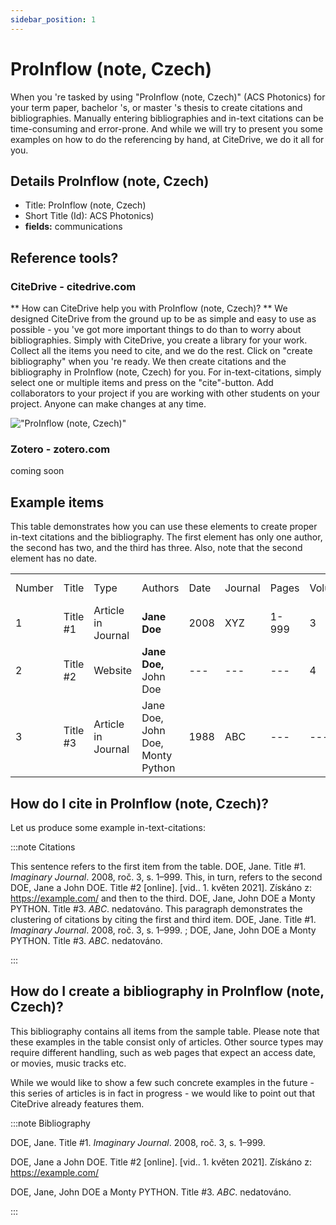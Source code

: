 ```yaml
---
sidebar_position: 1
---
```


# ProInflow (note, Czech)

When you 're tasked by using "ProInflow (note, Czech)" (ACS Photonics) for your term paper, bachelor 's, or master 's thesis to create citations and bibliographies.
Manually entering bibliographies and in-text citations can be time-consuming and error-prone. And while we will try to present you some examples on how to do the referencing by hand, at CiteDrive, we do it all for you.

## Details  ProInflow (note, Czech)
* Title: ProInflow (note, Czech)
* Short Title (Id): ACS Photonics)
* **fields:** communications

## Reference tools?
### CiteDrive - citedrive.com
** How can CiteDrive help you with ProInflow (note, Czech)? **
We designed CiteDrive from the ground up to be as simple and easy to use as possible - you 've got more important things to do than to worry about bibliographies. Simply with CiteDrive, you create a library for your work. Collect all the items you need to cite, and we do the rest. Click on "create bibliography" when you 're ready. We then create citations and the bibliography in ProInflow (note, Czech) for you. For in-text-citations, simply select one or multiple items and press on the "cite"-button. Add collaborators to your project if you are working with other students on your project. Anyone can make changes at any time.


!["ProInflow (note, Czech)"](images/proinflow-note-czech.svg "Choose ProInflow (note, Czech) in the CiteDrive App")

### Zotero - zotero.com

coming soon

## Example items

This table demonstrates how you can use these elements to create proper in-text citations and the bibliography. The first element has only one author, the second has two, and the third has three. Also, note that the second element has no date.


<table>
  <tr>
   <td>Number
   </td>
   <td>Title
   </td>
   <td>Type
   </td>
   <td>Authors
   </td>
   <td>Date
   </td>
   <td>Journal
   </td>
   <td>Pages
   </td>
   <td>Volume
   </td>
   <td>Issue
   </td>
   <td>Access Date
   </td>
  </tr>
  <tr>
   <td>1
   </td>
   <td>Title #1
   </td>
   <td>Article in Journal
   </td>
   <td><strong>Jane Doe</strong>
   </td>
   <td>2008
   </td>
   <td>XYZ
   </td>
   <td>1-999
   </td>
   <td>3
   </td>
   <td>2
   </td>
   <td>--
   </td>
  </tr>
  <tr>
   <td>
2
   </td>
   <td>Title #2
   </td>
   <td>Website
   </td>
   <td><strong>Jane Doe, </strong>John Doe
   </td>
   <td>---
   </td>
   <td>---
   </td>
   <td>---
   </td>
   <td>4
   </td>
   <td>---
   </td>
   <td>2020-05-01
   </td>
  </tr>
  <tr>
   <td>3
   </td>
   <td>Title #3
   </td>
   <td>Article in Journal
   </td>
   <td>Jane Doe, John Doe, Monty Python
   </td>
   <td>1988
   </td>
   <td>ABC
   </td>
   <td>---
   </td>
   <td>---
   </td>
   <td>16
   </td>
   <td>---
   </td>
  </tr>
</table>



## How do I cite in  ProInflow (note, Czech)?

Let us produce some example in-text-citations:

:::note Citations


This sentence refers to the first item from the table. DOE, Jane. Title #1. <i>Imaginary Journal</i>. 2008, roč. 3, s. 1–999.  This, in turn, refers to the second DOE, Jane a John  DOE. Title #2 [online].  [vid.. 1. květen 2021]. Získáno z: https://example.com/
and then to the third.  DOE, Jane, John DOE a Monty PYTHON. Title #3. <i>ABC</i>. nedatováno. 
This paragraph demonstrates the clustering of citations by citing the first and third item. DOE, Jane. Title #1. <i>Imaginary Journal</i>. 2008, roč. 3, s. 1–999. ; DOE, Jane, John DOE a Monty PYTHON. Title #3. <i>ABC</i>. nedatováno. 

:::

## How do I create a bibliography in ProInflow (note, Czech)?

This bibliography contains all items from the sample table. Please note that these examples in the table consist only of articles. Other source types may require different handling, such as web pages that expect an access date, or movies, music tracks etc.

While we would like to show a few such concrete examples in the future - this series of articles is in fact in progress - we would like to point out that CiteDrive already features them.

:::note Bibliography

DOE, Jane. Title #1. <i>Imaginary Journal</i>. 2008, roč. 3, s. 1–999. 

DOE, Jane a John  DOE. Title #2 [online].  [vid.. 1. květen 2021]. Získáno z: https://example.com/

DOE, Jane, John DOE a Monty PYTHON. Title #3. <i>ABC</i>. nedatováno. 



:::


        